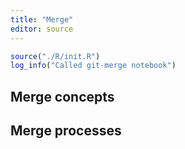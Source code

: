 ```yaml
---
title: "Merge"
editor: source
---
```



```r
source("./R/init.R")
log_info("Called git-merge notebook")
```

## Merge concepts

## Merge processes



